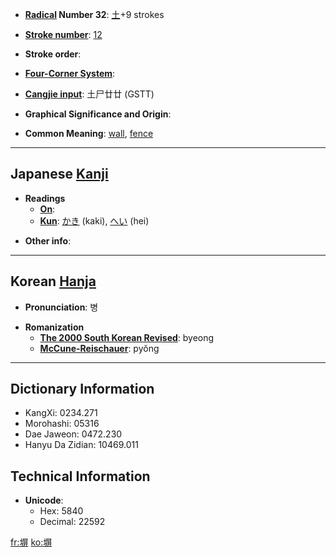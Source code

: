 * '''[[Wiktionary:Chinese radical index| Radical]] Number 32''': [[Wiktionary:Chinese radical index 土|土]]+9 strokes

* '''[[Wiktionary:Chinese total strokes index|Stroke number]]''': [[Wiktionary:Chinese total strokes index 12|12]]

* '''Stroke order''': 

* '''[[Wiktionary:Chinese four corner index|Four-Corner System]]''': 

* '''[[Wiktionary:Chinese Cangjie index|Cangjie input]]''': 土尸廿廿 (GSTT)

* '''Graphical Significance and Origin''': 

* '''Common Meaning''': [[wall]], [[fence]]

----

== Japanese [[Kanji]] ==

* '''Readings'''
** '''[[On]]''': 
** '''[[Kun]]''': [[かき]] (kaki), [[へい]] (hei)

* '''Other info''':  

----

== Korean [[Hanja]] ==

* '''Pronunciation''': 병

* '''Romanization'''
** '''[[The 2000 South Korean Revised Romanization|The 2000 South Korean Revised]]''': byeong
** '''[[McCune-Reischauer]]''': pyŏng

----

== Dictionary Information ==

* KangXi: 0234.271
* Morohashi: 05316
* Dae Jaweon: 0472.230
* Hanyu Da Zidian: 10469.011

== Technical Information ==

* '''Unicode''':
** Hex: 5840
** Decimal: 22592

[[fr:塀]]
[[ko:塀]]